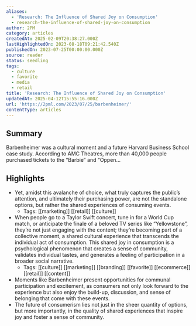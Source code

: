 ```yaml
---
aliases:
  - 'Research: The Influence of Shared Joy on Consumption'
  - research-the-influence-of-shared-joy-on-consumption
author: 2PM
category: articles
createdAt: 2025-02-09T20:38:27.000Z
lastHighlightedOn: 2023-08-18T09:21:42.540Z
publishedOn: 2023-07-25T00:00:00.000Z
source: reader
status: seedling
tags:
  - culture
  - favorite
  - media
  - retail
title: 'Research: The Influence of Shared Joy on Consumption'
updatedAt: 2025-04-12T15:55:16.000Z
url: 'https://2pml.com/2023/07/25/barbenheimer/'
contentType: articles
---
```

## Summary

Barbenheimer was a cultural moment and a future Harvard Business School case study. According to AMC Theatres, more than 40,000 people purchased tickets to the “Barbie” and “Oppen…

## Highlights

- Yet, amidst this avalanche of choice, what truly captures the public’s attention, and ultimately their purchasing power, are not the standalone options, but rather the shared experiences of consuming events.
    - Tags: [[marketing]] [[retail]] [[culture]]
- When people go to a Taylor Swift concert, tune in for a World Cup match, or anticipate the finale of a beloved TV series like “Yellowstone”, they’re not just engaging with the content; they’re becoming part of a collective moment, a shared cultural experience that transcends the individual act of consumption. This shared joy in consumption is a psychological phenomenon that creates a sense of community, validates individual tastes, and generates a feeling of participation in a broader social narrative.
    - Tags: [[culture]] [[marketing]] [[branding]] [[favorite]] [[ecommerce]] [[retail]] [[content]]
- Moments like Barbenheimer present opportunities for communal participation and excitement, as consumers not only look forward to the experience but also enjoy the build-up, discussion, and sense of belonging that come with these events.
- The future of consumerism lies not just in the sheer quantity of options, but more importantly, in the quality of shared experiences that inspire joy and foster a sense of community.
